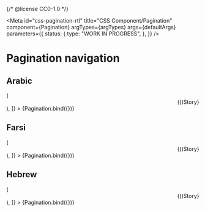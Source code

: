 {/* @license CC0-1.0 */}


<Meta
  id="css-pagination-rtl"
  title="CSS Component/Pagination"
  component={Pagination}
  argTypes={argTypes}
  args={defaultArgs}
  parameters={{
    status: {
      type: "WORK IN PROGRESS",
    },
  }}
/>

# Pagination navigation

## Arabic

<Canvas>
  <Story
    name="Arabic"
    args={{ ...exampleArgs, dir: "rtl", lang: "ar" }}
    decorators={[
      (Story) => (
        <div dir="rtl" lang="ar">
          {Story()}
        </div>
      ),
    ]}
  >
    {Pagination.bind({})}
  </Story>
</Canvas>

## Farsi

<Canvas>
  <Story
    name="Farsi"
    args={{ ...exampleArgs, dir: "rtl", lang: "fa" }}
    decorators={[
      (Story) => (
        <div dir="rtl" lang="fa">
          {Story()}
        </div>
      ),
    ]}
  >
    {Pagination.bind({})}
  </Story>
</Canvas>

## Hebrew

<Canvas>
  <Story
    name="Hebrew"
    args={{ ...exampleArgs, dir: "rtl", lang: "he" }}
    decorators={[
      (Story) => (
        <div dir="rtl" lang="he">
          {Story()}
        </div>
      ),
    ]}
  >
    {Pagination.bind({})}
  </Story>
</Canvas>
